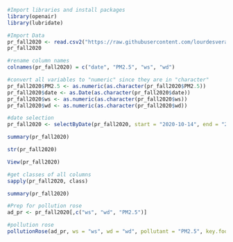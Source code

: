 ```r
#Import libraries and install packages
library(openair)
library(lubridate)
```

```r
#Import Data
pr_fall2020 <- read.csv2("https://raw.githubusercontent.com/lourdesvera/Community_Air_Montoring/master/Wind_Analyses/Wind%20Pollution%202%20yrs.csv", header = TRUE, sep = ",", stringsAsFactors = FALSE)
pr_fall2020
```

```r
#rename column names
colnames(pr_fall2020) = c("date", "PM2.5", "ws", "wd")
```

```r
#convert all variables to "numeric" since they are in "character"
pr_fall2020$PM2.5 <- as.numeric(as.character(pr_fall2020$PM2.5))
pr_fall2020$date <- as.Date(as.character(pr_fall2020$date))
pr_fall2020$ws <- as.numeric(as.character(pr_fall2020$ws))
pr_fall2020$wd <- as.numeric(as.character(pr_fall2020$wd))
```

```r
#date selection
pr_fall2020 <- selectByDate(pr_fall2020, start = "2020-10-14", end = "2020-12-20")
```

```r
summary(pr_fall2020)
```

```r
str(pr_fall2020)
```

```r
View(pr_fall2020)
```

```r
#get classes of all columns
sapply(pr_fall2020, class)
```

```r
summary(pr_fall2020)
```

```r
#Prep for pollution rose
ad_pr <- pr_fall2020[,c("ws", "wd", "PM2.5")]
```

```r
#pollution rose
pollutionRose(ad_pr, ws = "ws", wd = "wd", pollutant = "PM2.5", key.footer = "Fall 2020 PM2.5 Plot in Armourdale, KS (ug/m^3)", key.position = "right", breaks = c(0,15,30,45,60,100), grid.line = 5, key = list(labels = c("0-15", "16-30", "31-45", "46-60", "60+")))
```
